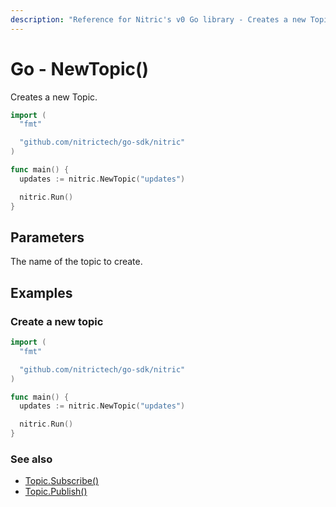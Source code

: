 ```yaml
---
description: "Reference for Nitric's v0 Go library - Creates a new Topic."
---
```


# Go - NewTopic()

Creates a new Topic.

```go
import (
  "fmt"

  "github.com/nitrictech/go-sdk/nitric"
)

func main() {
  updates := nitric.NewTopic("updates")

  nitric.Run()
}
```

## Parameters

<Properties>
  <Property name="name" required type="string">
    The name of the topic to create.
  </Property>
</Properties>

## Examples

### Create a new topic

```go
import (
  "fmt"

  "github.com/nitrictech/go-sdk/nitric"
)

func main() {
  updates := nitric.NewTopic("updates")

  nitric.Run()
}
```

### See also

- [Topic.Subscribe()](./topic-subscribe)
- [Topic.Publish()](./topic-publish)
